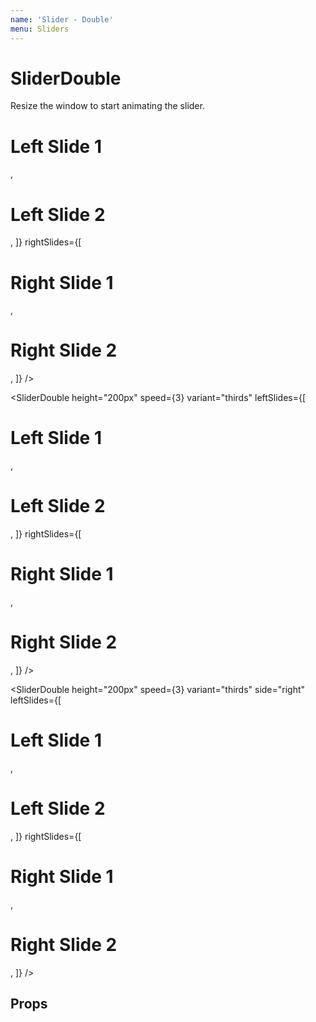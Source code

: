 ```yaml
---
name: 'Slider - Double'
menu: Sliders
---
```




# SliderDouble

<FullscreenDemo variant="dark" of={SliderDouble} title="SliderDouble Responsiveness">
  Resize the window to start animating the slider.
  <SliderDouble height="200px" speed={3} leftSlides={[
    <Slide key={uuid()}>
      <Box variant="primary" height="100%" width="100%"><h1>Left Slide 1</h1></Box>
    </Slide>,
    <Slide key={uuid()}>
      <Box variant="dark" height="100%" width="100%"><h1>Left Slide 2</h1></Box>
    </Slide>,
  ]} rightSlides={[
    <Slide key={uuid()}>
      <Box variant="tertiary" height="100%" width="100%"><h1>Right Slide 1</h1></Box>
    </Slide>,
    <Slide key={uuid()}>
      <Box variant="warning" height="100%" width="100%"><h1>Right Slide 2</h1></Box>
    </Slide>,
  ]} />
  
  <SliderDouble height="200px" speed={3} variant="thirds" leftSlides={[
    <Slide key={uuid()}>
      <Box variant="primary" height="100%" width="100%"><h1>Left Slide 1</h1></Box>
    </Slide>,
    <Slide key={uuid()}>
      <Box variant="dark" height="100%" width="100%"><h1>Left Slide 2</h1></Box>
    </Slide>,
  ]} rightSlides={[
    <Slide key={uuid()}>
      <Box variant="tertiary" height="100%" width="100%"><h1>Right Slide 1</h1></Box>
    </Slide>,
    <Slide key={uuid()}>
      <Box variant="warning" height="100%" width="100%"><h1>Right Slide 2</h1></Box>
    </Slide>,
  ]} />
  
  <SliderDouble height="200px" speed={3} variant="thirds" side="right" leftSlides={[
    <Slide key={uuid()}>
      <Box variant="primary" height="100%" width="100%"><h1>Left Slide 1</h1></Box>
    </Slide>,
    <Slide key={uuid()}>
      <Box variant="dark" height="100%" width="100%"><h1>Left Slide 2</h1></Box>
    </Slide>,
  ]} rightSlides={[
    <Slide key={uuid()}>
      <Box variant="tertiary" height="100%" width="100%"><h1>Right Slide 1</h1></Box>
    </Slide>,
    <Slide key={uuid()}>
      <Box variant="warning" height="100%" width="100%"><h1>Right Slide 2</h1></Box>
    </Slide>,
  ]} />
</FullscreenDemo>


## Props

<PropsTable of={SliderDouble} />
